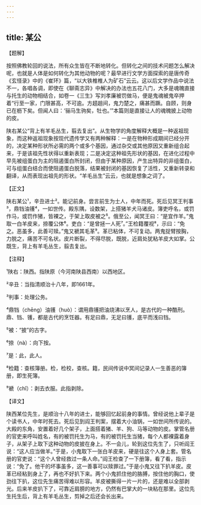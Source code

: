 ```yaml
---
---
---
```

title: 某公
---




【题解】


按照佛教轮回的说法，所有众生皆在不断地转化。但转化之间的技术问题怎么解决呢，也就是人体是如何转化为其他动物的呢？最早进行文学方面探索的是唐传奇《玄怪录》中的《崔环》篇，“以大铁椎椎人为矿石”云云。这以后文学作品中说法不一，各唱各调，即使在《聊斋志异》中解决的办法也五花八门，大多是魂魄直接与托生的动物相结合，如卷一《三生》写刘孝廉被罚做马，便是鬼魂被鬼卒押着“行至一家，门限甚高，不可逾。方趦趄间，鬼力楚之，痛甚而蹶。自顾，则身已在枥下矣。但闻人曰：‘骊马生驹矣，牡也。’”本篇则是直接让人的魂魄披上动物的皮。

陕右某公“背上有羊毛丛生，翦去复出”。从生物学的角度解释大概是一种返祖现象，而这种返祖现象按现代遗传学又有两种解释：一是在物种形成期间已经分开的，决定某种形状所必需的两个或多个基因，通过杂交或其他原因又重新组合起来，于是该祖先性状得以重新表现；二是决定这种祖先形状的基因，在进化过程中早先被组蛋白为主的阻遏蛋白所封闭，但由于某种原因，产生出特异的非组蛋白，可与组蛋白结合而使阻遏蛋白脱落，结果被封闭的基因恢复了活性，又重新转录和翻译，从而表现出祖先的形状。“羊毛丛生”云云，也就是想象之词了。


【正文】

陕右某公¹，辛丑进士²。能记前身。尝言前生为士人，中年而死。死后见冥王判事³，鼎铛油镬⁴，一如世传。殿东隅，设数架，上搭猪羊犬马诸皮。簿吏呼名，或罚作马，或罚作猪，皆裸之，于架上取皮被之⁵。俄至公，闻冥王曰：“是宜作羊。”鬼取一白羊皮来，捺覆公体⁶。吏白：“是曾拯一人死⁷。”王检籍覆视⁸，示曰：“免之。恶虽多，此善可赎。”鬼又褫其毛革⁹。革已粘体，不可复动。两鬼捉臂按胸，力脱之，痛苦不可名状。皮片断裂，不得尽脱，既脱，近肩处犹粘羊皮大如掌。公既生，背上有羊毛丛生，翦去复出。

【注释】


¹陕右：陕西。指陕原（今河南陕县西南）以西地区。

²辛丑：当指清顺治十八年，即1661年。

³判事：处理公务。

⁴鼎铛（chēng）油镬（huò）：谓用鼎镬把油烧沸以烹人，是古代的一种酷刑。鼎、铛、镬，都是古代的烹饪器。有足曰鼎，无足曰镬，底平而浅曰铛。

⁵被：“披”的古字。

⁶捺（nà）：向下按。

⁷是：此，此人。

⁸检籍：查核簿册。检，检校，查核。籍，民间传说中冥间记录人一生善恶的簿册，即生死簿。

⁹褫（chǐ）：剥去衣服。此指剥除。





【译文】


陕西某位先生，是顺治十八年的进士，能够回忆起前身的事情。曾经说他上辈子是个读书人，中年时死去。死后见到阎王判案，摆着大小油锅，一如世间所传说的。大殿的东角，安置着好几个架子，上面搭着猪、羊、狗、马等动物的皮。掌管名册的官吏来呼叫姓名，有的被罚托生为马，有的被罚托生当猪，每个人都裸露着身子，从架子上取下这种动物的皮披在身上。不一会儿，轮到这位先生了，只听阎王说：“这人应当做羊。”于是，小鬼取下一张白羊皮来，硬是往这个人身上套。管名册的官吏说：“这个人曾经救过一条人命。”阎王检查了一下册簿，看了看，指示说：“免了。他干的坏事虽多，这一善事可以赎罪过。”于是小鬼又往下扒羊皮。皮革已经粘到身上了，再也不好扒下来。两个小鬼抓住他的胳膊，按住他的胸口，使劲往下扒，这位先生痛苦得难以形容。羊皮被撕得一片一片的，还是难以全部剥光。后来羊皮扒下了，可靠近肩膀的地方，仍然有巴掌大的一块粘在那里。这位先生托生后，背上有羊毛丛生，剪掉之后还会长出来。